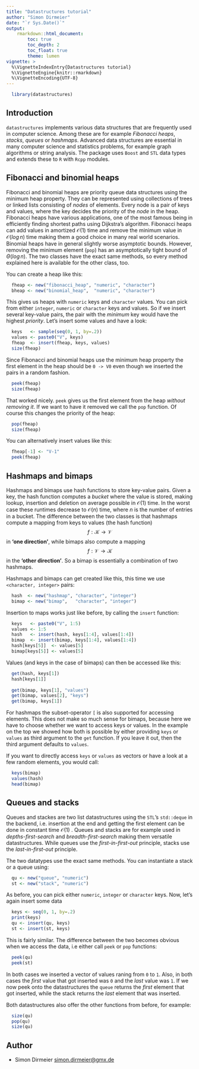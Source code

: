 ```yaml
---
title: "Datastructures tutorial"
author: "Simon Dirmeier"
date: "`r Sys.Date()`"
output: 
    rmarkdown::html_document:
        toc: true
        toc_depth: 2
        toc_float: true
        theme: lumen
vignette: >
  %\VignetteIndexEntry{Datastructures tutorial}
  %\VignetteEngine{knitr::rmarkdown}
  %\VignetteEncoding{UTF-8}
---
```


```r
  library(datastructures)
```

## Introduction

`datastructures` implements various data structures that are frequently used in computer science. Among these are for example *Fibonacci heaps*, *stacks*, *queues* or *hashmaps*. Advanced data structures are essential
in many computer science and statistics problems, for example graph algorithms or string analysis. The package uses `Boost` and `STL` data types and extends these to `R` with `Rcpp` modules.


## Fibonacci and binomial heaps

Fibonacci and binomial heaps are priority queue data structures using the minimum heap property. They can be represented using collections of trees or linked lists consisting of *nodes* of elements. Every node is a pair of keys and values, where the key decides the priority of the *node* in the heap. Fibonacci heaps have various applications, one of the most famous being in efficiently finding shortest paths using Dijkstra's algorithm. Fibonacci heaps can add values in amortized $\mathcal{O}(1)$ time and remove the minimum value in $\mathcal{O}(log \, n)$ time making them a good choice in many real world scenarios. Binomial heaps have in general slightly worse asymptotic bounds. However, removing the minimum element (`pop`) has an asymptotically tight bound of $\Theta(log \, n)$. The two classes have the exact same methods, so every method explained here is available for the other class, too.

You can create a heap like this:

```r
  fheap <- new("fibonacci_heap", "numeric", "character")
  bheap <- new("binomial_heap",  "numeric", "character")
```

This gives us heaps with `numeric` keys and `character` values. You can pick from either `integer`, `numeric` or `character` keys and values. So if we insert several key-value pairs, the pair with the *minimum* key would have the highest *priority*. Let's insert some values and have a look:

```r
  keys   <- sample(seq(0, 1, by=.2))
  values <- paste0("V", keys)
  fheap  <- insert(fheap, keys, values)
  size(fheap)
```

Since Fibonacci and binomial heaps use the minimum heap property the first element in the heap should be `0 -> V0` even though we inserted the pairs in a random fashion.

```r
  peek(fheap)
  size(fheap)
```

That worked nicely. `peek` gives us the first element from the heap *without removing it*. If we want to have it removed we call the `pop` function. Of course this changes the priority of the heap:

```r
  pop(fheap)
  size(fheap)
```

You can alternatively insert values like this:

```r
  fheap[-1] <- "V-1"
  peek(fheap)
```


## Hashmaps and bimaps

Hashmaps and bimaps use hash functions to store key-value pairs. Given a key, the hash function computes a *bucket* where the value is stored, making lookup, insertion and deletion on average possible in $\mathcal{O}(1)$ time. In the worst case these runtimes decrease to $\mathcal{O}(n)$ time, where $n$ is the number of entries in a bucket. The difference between the two classes is that hashmaps compute a mapping from keys to values (the hash function)
$$ \, f: \mathcal{K} \rightarrow \mathcal{V} \, $$
in **'one direction'**, while bimaps also compute a mapping 
$$ \, f: \mathcal{V} \rightarrow \mathcal{K} \, $$
in the **'other direction'**. So a bimap is essentially a combination of two hashmaps.

Hashmaps and bimaps can get created like this, this time we use `<character, integer>` pairs:

```r
  hash  <- new("hashmap", "character", "integer")
  bimap <- new("bimap",   "character", "integer")
```

Insertion to maps works just like before, by calling the `insert` function:

```r
  keys   <- paste0("V", 1:5)
  values <- 1:5
  hash   <- insert(hash, keys[1:4], values[1:4])
  bimap  <- insert(bimap, keys[1:4], values[1:4])
  hash[keys[5]]  <- values[5]
  bimap[keys[5]] <- values[5]
```

Values (and keys in the case of bimaps) can then be accessed like this:

```r
  get(hash, keys[1])
  hash[keys[1]]
  
  get(bimap, keys[1], "values")
  get(bimap, values[2], "keys")
  get(bimap, keys[1])
```

For hashmaps the subset-operator `[` is also supported for accessing elements. This does not make so much sense for bimaps, because here we have to choose whether we want to access keys or values.  In the example on the top we showed how both is possible by either providing `keys` or `values` as third argument to the `get` function. If you leave it out, then the third argument defaults to `values`. 

If you want to directly access `keys` or `values` as vectors or have a look at a few random elements, you would call:

```r
  keys(bimap)
  values(hash)
  head(bimap)
```

## Queues and stacks

Queues and stackes are two list datastructures using the `STL`'s `std::deque` in the backend, i.e. insertion at the end and getting the first element can be done in constant time $\mathcal{O}(1)$ . Queues and stacks are for example used in *depths-first-search* and *breadth-first-search* making them versatile datastructures. While queues use the *first-in-first-out* principle, stacks use the *last-in-first-out* principle. 

The two datatypes use the exact same methods. You can instantiate a stack or a queue using:

```r
  qu <- new("queue", "numeric")
  st <- new("stack", "numeric")
```

As before, you can pick either `numeric`, `integer` or `character` keys. Now, let's again insert some data

```r
  keys <- seq(0, 1, by=.2)
  print(keys)
  qu <- insert(qu, keys)
  st <- insert(st, keys)
```

This is fairly similar. The difference between the two becomes obvious when we access the data, i.e either call `peek` or `pop` functions:

```r
  peek(qu)
  peek(st)
```

In both cases we inserted a vector of values raning from `0` to `1`. Also, in both cases the *first* value that got inserted was `0` and the *last* value was `1`. 
If we now peek onto the datastructures the `queue` returns the *first* element that got inserted, while the stack returns the *last* element that was inserted. 

Both datastructures also offer the other functions from before, for example:

```r
  size(qu)
  pop(qu)
  size(qu)
```


## Author

* Simon Dirmeier <a href="mailto:simon.dirmeier@gmx.de">simon.dirmeier@gmx.de</a>
